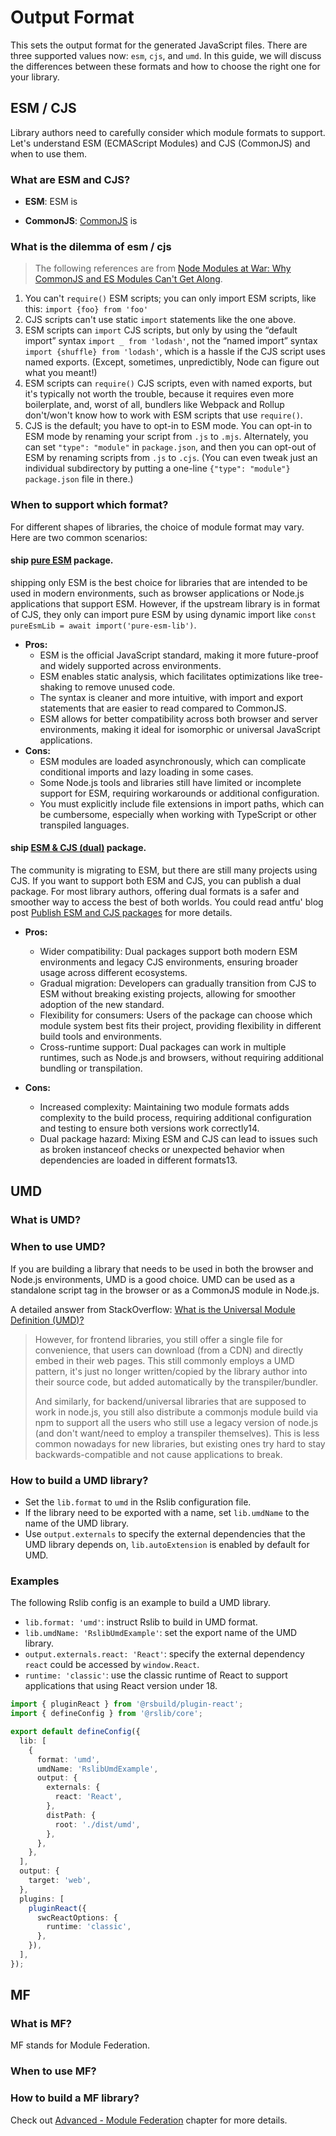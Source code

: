 
# Output Format

This sets the output format for the generated JavaScript files. There are three supported values now: `esm`, `cjs`, and `umd`. In this guide, we will discuss the differences between these formats and how to choose the right one for your library.

## ESM / CJS

Library authors need to carefully consider which module formats to support. Let's understand ESM (ECMAScript Modules) and CJS (CommonJS) and when to use them.

### What are ESM and CJS?

<ESM />

- **ESM**: ESM is <ESM />

- **CommonJS**: [CommonJS](https://nodejs.org/api/modules.html#modules-commonjs-modules) is <CJS />

### What is the dilemma of esm / cjs

> The following references are from [Node Modules at War: Why CommonJS and ES Modules Can't Get Along](https://redfin.engineering/node-modules-at-war-why-commonjs-and-es-modules-cant-get-along-9617135eeca1).

1. You can't `require()` ESM scripts; you can only import ESM scripts, like this: `import {foo} from 'foo'`
2. CJS scripts can't use static `import` statements like the one above.
3. ESM scripts can `import` CJS scripts, but only by using the “default import” syntax `import _ from 'lodash'`, not the “named import” syntax `import {shuffle} from 'lodash'`, which is a hassle if the CJS script uses named exports. (Except, sometimes, unpredictibly, Node can figure out what you meant!)
4. ESM scripts can `require()` CJS scripts, even with named exports, but it's typically not worth the trouble, because it requires even more boilerplate, and, worst of all, bundlers like Webpack and Rollup don't/won't know how to work with ESM scripts that use `require()`.
5. CJS is the default; you have to opt-in to ESM mode. You can opt-in to ESM mode by renaming your script from `.js` to `.mjs`. Alternately, you can set `"type": "module"` in `package.json`, and then you can opt-out of ESM by renaming scripts from `.js` to `.cjs`. (You can even tweak just an individual subdirectory by putting a one-line `{"type": "module"}` `package.json` file in there.)

### When to support which format?

For different shapes of libraries, the choice of module format may vary. Here are two common scenarios:

#### ship [pure ESM](https://gist.github.com/sindresorhus/a39789f98801d908bbc7ff3ecc99d99c) package.

shipping only ESM is the best choice for libraries that are intended to be used in modern environments, such as browser applications or Node.js applications that support ESM. However, if the upstream library is in format of CJS, they only can import pure ESM by using dynamic import like `const pureEsmLib = await import('pure-esm-lib')`.

- **Pros:**
  - ESM is the official JavaScript standard, making it more future-proof and widely supported across environments.
  - ESM enables static analysis, which facilitates optimizations like tree-shaking to remove unused code.
  - The syntax is cleaner and more intuitive, with import and export statements that are easier to read compared to CommonJS.
  - ESM allows for better compatibility across both browser and server environments, making it ideal for isomorphic or universal JavaScript applications.
- **Cons:**
  - ESM modules are loaded asynchronously, which can complicate conditional imports and lazy loading in some cases.
  - Some Node.js tools and libraries still have limited or incomplete support for ESM, requiring workarounds or additional configuration.
  - You must explicitly include file extensions in import paths, which can be cumbersome, especially when working with TypeScript or other transpiled languages.

#### ship [ESM & CJS (dual)](https://antfu.me/posts/publish-esm-and-cjs#compatibility) package.

The community is migrating to ESM, but there are still many projects using CJS. If you want to support both ESM and CJS, you can publish a dual package. For most library authors, offering dual formats is a safer and smoother way to access the best of both worlds. You could read antfu' blog post [Publish ESM and CJS packages](https://antfu.me/posts/publish-esm-and-cjs) for more details.

- **Pros:**

  - Wider compatibility: Dual packages support both modern ESM environments and legacy CJS environments, ensuring broader usage across different ecosystems.
  - Gradual migration: Developers can gradually transition from CJS to ESM without breaking existing projects, allowing for smoother adoption of the new standard.
  - Flexibility for consumers: Users of the package can choose which module system best fits their project, providing flexibility in different build tools and environments.
  - Cross-runtime support: Dual packages can work in multiple runtimes, such as Node.js and browsers, without requiring additional bundling or transpilation.

- **Cons:**

  - Increased complexity: Maintaining two module formats adds complexity to the build process, requiring additional configuration and testing to ensure both versions work correctly14.
  - Dual package hazard: Mixing ESM and CJS can lead to issues such as broken instanceof checks or unexpected behavior when dependencies are loaded in different formats13.

## UMD

### What is UMD?

<UMD />

### When to use UMD?

If you are building a library that needs to be used in both the browser and Node.js environments, UMD is a good choice. UMD can be used as a standalone script tag in the browser or as a CommonJS module in Node.js.

A detailed answer from StackOverflow: [What is the Universal Module Definition (UMD)?](https://stackoverflow.com/a/77284527/8063488)

> However, for frontend libraries, you still offer a single file for convenience, that users can download (from a CDN) and directly embed in their web pages. This still commonly employs a UMD pattern, it's just no longer written/copied by the library author into their source code, but added automatically by the transpiler/bundler.
>
> And similarly, for backend/universal libraries that are supposed to work in
> node.js, you still also distribute a commonjs module build via npm to support
> all the users who still use a legacy version of node.js (and don't want/need
> to employ a transpiler themselves). This is less common nowadays for new
> libraries, but existing ones try hard to stay backwards-compatible and not
> cause applications to break.

### How to build a UMD library?

- Set the `lib.format` to `umd` in the Rslib configuration file.
- If the library need to be exported with a name, set `lib.umdName` to the name of the UMD library.
- Use `output.externals` to specify the external dependencies that the UMD library depends on, `lib.autoExtension` is enabled by default for UMD.

### Examples

The following Rslib config is an example to build a UMD library.

- `lib.format: 'umd'`: instruct Rslib to build in UMD format.
- `lib.umdName: 'RslibUmdExample'`: set the export name of the UMD library.
- `output.externals.react: 'React'`: specify the external dependency `react` could be accessed by `window.React`.
- `runtime: 'classic'`: use the classic runtime of React to support applications that using React version under 18.

```ts title="rslib.config.ts" {7-12,22}
import { pluginReact } from '@rsbuild/plugin-react';
import { defineConfig } from '@rslib/core';

export default defineConfig({
  lib: [
    {
      format: 'umd',
      umdName: 'RslibUmdExample',
      output: {
        externals: {
          react: 'React',
        },
        distPath: {
          root: './dist/umd',
        },
      },
    },
  ],
  output: {
    target: 'web',
  },
  plugins: [
    pluginReact({
      swcReactOptions: {
        runtime: 'classic',
      },
    }),
  ],
});
```

## MF

### What is MF?

MF stands for Module Federation. <MF />

### When to use MF?

### How to build a MF library?

Check out [Advanced - Module Federation](/guide/advanced/module-federation) chapter for more details.
